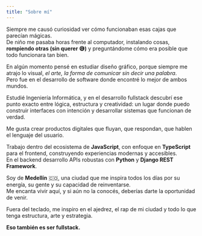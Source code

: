 ```yaml
---
title: "Sobre mí"
---
```


Siempre me causó curiosidad ver cómo funcionaban esas cajas que parecían mágicas.  
De niño me pasaba horas frente al computador, instalando cosas, **rompiendo otras (sin querer 😅)** y preguntándome cómo era posible que todo funcionara tan bien.

En algún momento pensé en estudiar diseño gráfico, porque siempre me atrajo lo visual, _el arte, la forma de comunicar sin decir una palabra_.  
Pero fue en el desarrollo de software donde encontré lo mejor de ambos mundos.

Estudié Ingeniería Informática, y en el desarrollo fullstack descubrí ese punto exacto entre lógica, estructura y creatividad: un lugar donde puedo construir interfaces con intención y desarrollar sistemas que funcionan de verdad.

Me gusta crear productos digitales que fluyan, que respondan, que hablen el lenguaje del usuario.  

Trabajo dentro del ecosistema de **JavaScript**, con enfoque en **TypeScript** para el frontend, construyendo experiencias modernas y accesibles.  
En el backend desarrollo APIs robustas con **Python** y **Django REST Framework**.

Soy de **Medellín** 🇨🇴, una ciudad que me inspira todos los días por su energía, su gente y su capacidad de reinventarse.  
Me encanta vivir aquí, y si aún no la conocés, deberías darte la oportunidad de venir.

Fuera del teclado, me inspiro en el ajedrez, el rap de mi ciudad y todo lo que tenga estructura, arte y estrategia.

**Eso también es ser fullstack.**